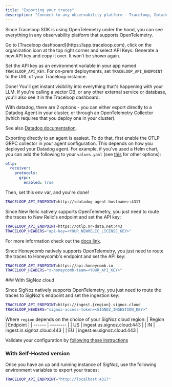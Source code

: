 ```yaml
---
title: "Exporting your traces"
description: "Connect to any observability platform - Traceloop, Datadog, Honeycomb, and others"
---
```


Since Traceloop SDK is using OpenTelemetry under the hood, you can see everything
in any observability platform that supports OpenTelemetry.

<AccordionGroup>
<Accordion title="Traceloop">
  Go to [Traceloop dashboard](https://app.traceloop.com), click on the organization icon
  at the top right corner and select API Keys.
  Generate a new API key and copy it over. It won’t be shown again.

Set the API key as an environment variable in your app named `TRACELOOP_API_KEY`.
For on-prem deployments, set `TRACELOOP_API_ENDPOINT` to the URL of your Traceloop instance.

Done! You'll get instant visibility into everything that's happening with your LLM.
If you're calling a vector DB, or any other external service or database, you'll also see it in the Traceloop dashboard.

</Accordion>

<Accordion title="Datadog">
With datadog, there are 2 options - you can either export directly to a Datadog Agent in your cluster, or through an OpenTelemetry Collector (which requires that you deploy one in your cluster).

See also [Datadog documentation](https://docs.datadoghq.com/opentelemetry/).

Exporting directly to an agent is easiest.
To do that, first enable the OTLP GRPC collector in your agent configuration.
This depends on how you deployed your Datadog agent. For example, if you've used a Helm chart,
you can add the following to your `values.yaml`
(see [this](https://docs.datadoghq.com/opentelemetry/otlp_ingest_in_the_agent/?tab=kuberneteshelmvaluesyaml#enabling-otlp-ingestion-on-the-datadog-agent) for other options):

```yaml
otlp:
  receiver:
    protocols:
      grpc:
        enabled: true
```

Then, set this env var, and you're done!

```bash
TRACELOOP_API_ENDPOINT=http://<datadog-agent-hostname>:4317
```

</Accordion>

<Accordion title="New Relic">
Since New Relic natively supports OpenTelemetry, you just need to route the traces to New Relic's endpoint and set the API key:

```bash
TRACELOOP_API_ENDPOINT=https://otlp.nr-data.net:443
TRACELOOP_HEADERS="api-key=<YOUR_NEWRELIC_LICENSE_KEY>"
```

For more information check out the [docs link](https://docs.newrelic.com/docs/more-integrations/open-source-telemetry-integrations/opentelemetry/get-started/opentelemetry-set-up-your-app/#review-settings).

</Accordion>

<Accordion title="Honeycomb">
Since Honeycomb natively supports OpenTelemetry, you just need to route the traces to Honeycomb's endpoint and set the
API key:

```bash
TRACELOOP_API_ENDPOINT=https://api.honeycomb.io
TRACELOOP_HEADERS="x-honeycomb-team=<YOUR_API_KEY>"
```

</Accordion>

<Accordion title="SignNoz">
### With SigNoz cloud

Since SigNoz natively supports OpenTelemetry, you just need to route the traces to SigNoz's endpoint and set the
ingestion key:

```bash
TRACELOOP_API_ENDPOINT=https://ingest.{region}.signoz.cloud
TRACELOOP_HEADERS="signoz-access-token=<SIGNOZ_INGESTION_KEY>"
```

Where `region` depends on the choice of your SigNoz cloud region:
| Region | Endpoint |
| ------ | -------- |
| US | ingest.us.signoz.cloud:443 |
| IN | ingest.in.signoz.cloud:443 |
| EU | ingest.eu.signoz.cloud:443 |

Validate your configuration by [following these instructions](https://signoz.io/docs/instrumentation/python/#validating-instrumentation-by-checking-for-traces)

### With Self-Hosted version

Once you have an up and running instance of SigNoz, use the following environment variables to export your traces:

```bash
TRACELOOP_API_ENDPOINT="http://localhost:4317"
```

</Accordion>
</AccordionGroup>
